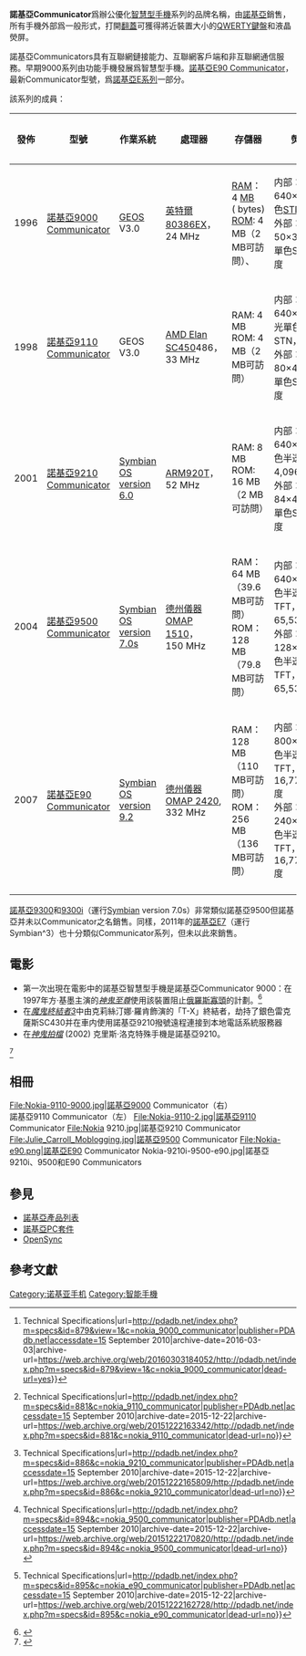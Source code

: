'''諾基亞Communicator'''爲辦公優化[[智慧型手機|智慧型手機]]系列的品牌名稱，由[[諾基亞|諾基亞]]銷售， 所有手機外部爲一般形式，打開[[翻蓋|翻蓋]]可獲得將近裝置大小的[[QWERTY鍵盤|QWERTY鍵盤]]和液晶熒屏。

諾基亞Communicators具有互聯網鏈接能力、互聯網客戶端和非互聯網通信服務。早期9000系列由功能手機發展爲智慧型手機。[[諾基亞E90_Communicator|諾基亞E90 Communicator]]，最新Communicator型號，爲[[諾基亞E系列|諾基亞E系列]]一部分。

該系列的成員：<!-- 諾基亞9300并非爲Communicator系列的一員 -->
{| class="wikitable"
! 發佈
! 型號
! 作業系統
! 處理器
! 存儲器
! 熒屏
! 重量
|-
| 1996
| [[諾基亞9000_Communicator|諾基亞9000 Communicator]]
| [[GEOS_(16位作業系統)|GEOS]] V3.0
| [[英特爾|英特爾]][[Intel_80386EX|80386EX]]，24 MHz
| [[隨機存取記憶體|RAM]]：4 [[百萬位元組|MB]] ({{gaps|4|×|2<sup>20</sup>}} bytes)<br/>[[唯讀記憶體|ROM]]: 4 MB（2 MB可訪問）、
| 内部：{{convert|4.5|in|abbr=on}} 640×200單色[[STN液晶|STN]]，4秤<br/>外部：50×38背光單色STN，2度
| {{convert|397|g|abbr=on}}<ref>{{cite web|title=Nokia 9000 Communicator Detailed Specs {{!}} Technical Specifications|url=http://pdadb.net/index.php?m=specs&id=879&view=1&c=nokia_9000_communicator|publisher=PDAdb.net|accessdate=15 September 2010|archive-date=2016-03-03|archive-url=https://web.archive.org/web/20160303184052/http://pdadb.net/index.php?m=specs&id=879&view=1&c=nokia_9000_communicator|dead-url=yes}}</ref>
|-
| 1998
| [[諾基亞9110_Communicator|諾基亞9110 Communicator]]
| GEOS V3.0
| [[超微半導體|AMD Elan SC450]]486，33 MHz
| RAM: 4 MB<br/>ROM: 4 MB（2 MB可訪問）
| 内部：{{convert|4.5|in|abb=on}} 640×200背光單色STN，8秤<br/>外部：{{convert|1.3|in|abbr=on}} 80×48背光單色STN，2度
| {{convert|253|g|abbr=on}}<ref>{{cite web|title=Nokia 9110 Communicator Detailed Specs {{!}} Technical Specifications|url=http://pdadb.net/index.php?m=specs&id=881&c=nokia_9110_communicator|publisher=PDAdb.net|accessdate=15 September 2010|archive-date=2015-12-22|archive-url=https://web.archive.org/web/20151222163342/http://pdadb.net/index.php?m=specs&id=881&c=nokia_9110_communicator|dead-url=no}}</ref>
|-
| 2001
| [[諾基亞9210_Communicator|諾基亞9210 Communicator]]
| [[Symbian|Symbian OS version 6.0]]
| [[ARM9|ARM920T]]，52 MHz
| RAM: 8 MB<br/>ROM: 16 MB（2 MB可訪問）
| 内部：{{convert|4.5|in|abbr=on}} 640×200彩色半透[[薄膜電晶體液晶顯示器|TFT]], 4,096度<br/>外部：{{convert|1.3|in|abbr=on}} 84×48背光單色STN，2度
| {{convert|244|g|abbr=on}}<ref>{{cite web|title=Nokia 9210 Communicator Detailed Specs {{!}} Technical Specifications|url=http://pdadb.net/index.php?m=specs&id=886&c=nokia_9210_communicator|publisher=PDAdb.net|accessdate=15 September 2010|archive-date=2015-12-22|archive-url=https://web.archive.org/web/20151222165809/http://pdadb.net/index.php?m=specs&id=886&c=nokia_9210_communicator|dead-url=no}}</ref>
|-
| 2004
| [[諾基亞9500_Communicator|諾基亞9500 Communicator]]
| [[Symbian|Symbian OS version 7.0s]]
| [[德州儀器|德州儀器]][[OMAP|OMAP 1510]]，150 MHz
| RAM：64 MB（39.6 MB可訪問）<br/>ROM：128 MB（79.8 MB可訪問）
| 内部：{{convert|4.5|in|abbr=on}} 640×200彩色半透TFT，65,536度<br/>外部：{{convert|1.5|in|abbr=on}} 128×128彩色半透TFT，65,536度
| {{convert|222|g|abbr=on}}<ref>{{cite web|title=Nokia 9500 Communicator Detailed Specs {{!}} Technical Specifications|url=http://pdadb.net/index.php?m=specs&id=894&c=nokia_9500_communicator|publisher=PDAdb.net|accessdate=15 September 2010|archive-date=2015-12-22|archive-url=https://web.archive.org/web/20151222170820/http://pdadb.net/index.php?m=specs&id=894&c=nokia_9500_communicator|dead-url=no}}</ref>
|-
| 2007
| [[諾基亞E90_Communicator|諾基亞E90 Communicator]]
| [[Symbian|Symbian OS version 9.2]]
| [[德州儀器|德州儀器]][[OMAP|OMAP 2420]], 332 MHz
| RAM：128 MB（110 MB可訪問）<br/>ROM：256 MB（136 MB可訪問）
| 内部：{{convert|3.9|in|abbr=on}} 800×352彩色半透TFT，16,777,216度<br/>外部：{{convert|2|in|abbr=on}} 240×320彩色半透TFT，16,777,216度
| {{convert|210|g|abbr=on}}<ref>{{cite web|title=Nokia E90 Communicator Detailed Specs {{!}} Technical Specifications|url=http://pdadb.net/index.php?m=specs&id=895&c=nokia_e90_communicator|publisher=PDAdb.net|accessdate=15 September 2010|archive-date=2015-12-22|archive-url=https://web.archive.org/web/20151222162728/http://pdadb.net/index.php?m=specs&id=895&c=nokia_e90_communicator|dead-url=no}}</ref>
|-
|}
[[諾基亞9300|諾基亞9300]]和[[諾基亞9300i|9300i]]（運行[[Symbian|Symbian]] version 7.0s）非常類似諾基亞9500但諾基亞并未以Communicator之名銷售。同樣，2011年的[[諾基亞E7|諾基亞E7]]（運行 Symbian^3）也十分類似Communicator系列，但未以此來銷售。

==電影==
* 第一次出現在電影中的諾基亞智慧型手機是諾基亞Communicator 9000：在1997年方·基墨主演的''[[神鬼至尊|神鬼至尊]]''使用該裝置阻止[[俄羅斯寡頭|俄羅斯寡頭]]的計劃。<ref>{{cite web|title=Nokia Film Stars|url=http://conversations.nokia.com/2010/07/28/nokia-film-stars/|publisher=Nokia.com|accessdate=21 December 2010|archive-url=https://web.archive.org/web/20111027203602/http://conversations.nokia.com/2010/07/28/nokia-film-stars/|archive-date=2011-10-27|dead-url=yes}}</ref>
* 在''[[魔鬼終結者3|魔鬼終結者3]]''中由克莉絲汀娜·羅肯飾演的「T-X」終結者，劫持了銀色雷克薩斯SC430并在車内使用諾基亞9210撥號遠程連接到本地電話系統服務器
* 在''[[神鬼拍檔|神鬼拍檔]]'' (2002) 克里斯·洛克特殊手機是諾基亞9210。{{citation needed|date=October 2011}}
<ref>{{cite web|title=Mobile Phones|url=http://www.entechgadget.com|accessdate=23 December 2012|archive-url=https://web.archive.org/web/20190603101750/http://entechgadget.com/|archive-date=2019-06-03|dead-url=yes}}</ref>

==相冊==
<gallery widths="160px">
File:Nokia-9110-9000.jpg|諾基亞9000 Communicator（右）<br/>諾基亞9110 Communicator（左）
File:Nokia-9110-2.jpg|諾基亞9110 Communicator
File:Nokia 9210.jpg|諾基亞9210 Communicator
File:Julie_Carroll_Moblogging.jpg|諾基亞9500 Communicator
File:Nokia-e90.png|諾基亞E90 Communicator
Nokia-9210i-9500-e90.jpg|諾基亞9210i、9500和E90 Communicators
</gallery>

==參見==
* [[諾基亞產品列表|諾基亞產品列表]]
* [[諾基亞PC套件|諾基亞PC套件]]
* [[OpenSync|OpenSync]]

==參考文獻==
{{reflist}}

{{Nokia phones}}

[[Category:诺基亚手机|Category:诺基亚手机]]
[[Category:智能手機|Category:智能手機]]